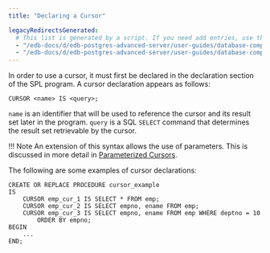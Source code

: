 ```yaml
---
title: "Declaring a Cursor"

legacyRedirectsGenerated:
  # This list is generated by a script. If you need add entries, use the `legacyRedirects` key.
  - "/edb-docs/d/edb-postgres-advanced-server/user-guides/database-compatibility-stored-procedural-language-guide/13/declaring_a_cursor.html"
  - "/edb-docs/d/edb-postgres-advanced-server/user-guides/database-compatibility-stored-procedural-language-guide/latest/declaring_a_cursor.html"
---
```


<div id="declaring_a_cursor" class="registered_link"></div>

In order to use a cursor, it must first be declared in the declaration section of the SPL program. A cursor declaration appears as follows:

```text
CURSOR <name> IS <query>;
```

`name` is an identifier that will be used to reference the cursor and its result set later in the program. `query` is a SQL `SELECT` command that determines the result set retrievable by the cursor.

!!! Note
    An extension of this syntax allows the use of parameters. This is discussed in more detail in [Parameterized Cursors](08_parameterized_cursors/#parameterized_cursors).

The following are some examples of cursor declarations:

```text
CREATE OR REPLACE PROCEDURE cursor_example
IS
    CURSOR emp_cur_1 IS SELECT * FROM emp;
    CURSOR emp_cur_2 IS SELECT empno, ename FROM emp;
    CURSOR emp_cur_3 IS SELECT empno, ename FROM emp WHERE deptno = 10
        ORDER BY empno;
BEGIN
    ...
END;
```
